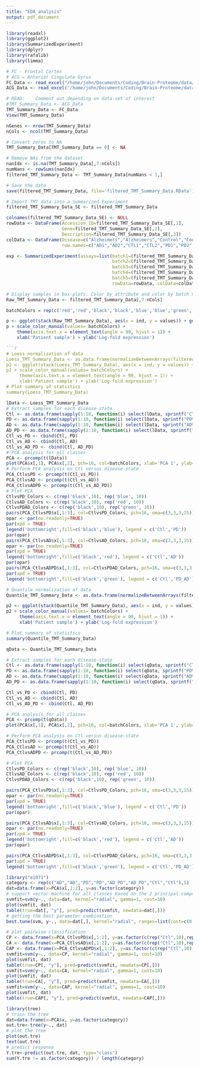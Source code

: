 ```yaml
---
title: "EDA_analysis"
output: pdf_document
---
```


```r
library(readxl)
library(ggplot2)
library(SummarizedExperiment)
library(dplyr)
library(rafalib)
library(limma)
```

```r
# FC - Frontal Cortex
# ACG = Anterior Cingulate Gyrus
FC_Data <- read_excel("/home/john/Documents/Coding/Brain-Proteome/data/TMT_Summary_Data.xlsx", sheet=1, skip=2)
ACG_Data <- read_excel("/home/john/Documents/Coding/Brain-Proteome/data/TMT_Summary_Data.xlsx", sheet=2, skip=2)

# READ:    Comment out depending on data-set of interest
#TMT_Summary_Data <- ACG_Data
TMT_Summary_Data <- FC_Data
View(TMT_Summary_Data)
```

```r
nGenes <- nrow(TMT_Summary_Data)
nCols <- ncol(TMT_Summary_Data)

# Convert zeros to NA
TMT_Summary_Data[TMT_Summary_Data == 0] <- NA

# Remove NAs from the dataset
nanIdx <- is.na(TMT_Summary_Data[,7:nCols])
numNans <- rowSums(nanIdx)
filtered_TMT_Summary_Data <- TMT_Summary_Data[numNans < 1,]

# Save the data
save(filtered_TMT_Summary_Data, file='filtered_TMT_Summary_Data.RData')
```

```r
# Import TMT data into a Summarized Experiment
filtered_TMT_Summary_Data_SE <- filtered_TMT_Summary_Data

colnames(filtered_TMT_Summary_Data_SE) <- NULL
rowData <- DataFrame(Accession_ID=filtered_TMT_Summary_Data_SE[,1], 
                     Gene=filtered_TMT_Summary_Data_SE[,2],
                     Description=filtered_TMT_Summary_Data_SE[,3])
colData <- DataFrame(Disease=c("Alzheimers","Alzheimers","Control","Control","Parkinsons","Parkinsons","Comorbid","Comorbid"),
                     row.names=c("AD1","AD2","CTL1","CTL2","PD1","PD2","ADPD1","ADPD2"))

exp <- SummarizedExperiment(assays=list(batch1=(filtered_TMT_Summary_Data_SE[,7:14]),
                                        batch2=(filtered_TMT_Summary_Data_SE[,15:22]),
                                        batch3=(filtered_TMT_Summary_Data_SE[,23:30]),
                                        batch4=(filtered_TMT_Summary_Data_SE[,31:38]),
                                        batch5=(filtered_TMT_Summary_Data_SE[,39:46])),
                                        rowData=rowData, colData=colData)
```

```r
# Display samples in box-plots. Color by attribute and color by batch number.
Raw_TMT_Summary_Data <- filtered_TMT_Summary_Data[,7:nCols]

batchColors = rep(c('red','red','black','black','blue','blue','green','green'), 5)

p <- ggplot(stack(Raw_TMT_Summary_Data), aes(x = ind, y = values)) + geom_boxplot(aes(fill=values)) + geom_point(aes(color=ind))
p + scale_color_manual(values= batchColors) +
    theme(axis.text.x = element_text(angle = 90, hjust = 1)) + 
    xlab('Patient sample') + ylab('Log-fold expression')

```r
# Loess normalization of data
Loess_TMT_Summary_Data <- as.data.frame(normalizeBetweenArrays(filtered_TMT_Summary_Data[,7:nCols], method='cyclicloess'))
p2 <- ggplot(stack(Loess_TMT_Summary_Data), aes(x = ind, y = values)) + geom_boxplot(aes(fill=values)) + geom_point(aes(color=ind))
p2 + scale_color_manual(values= batchColors) +
     theme(axis.text.x = element_text(angle = 90, hjust = 1)) + 
     xlab('Patient sample') + ylab('Log-fold expression')
# Plot summary of statistics
summary(Loess_TMT_Summary_Data)
```
```r
lData <- Loess_TMT_Summary_Data
# Extract samples for each disease-state
Ctl <- as.data.frame(sapply(1:10, function(i) select(lData, sprintf("CTL%d",i))))
PD <- as.data.frame(sapply(1:10, function(i) select(lData, sprintf("PD%d",i))))
AD <- as.data.frame(sapply(1:10, function(i) select(lData, sprintf("AD%d",i))))
AD_PD <- as.data.frame(sapply(1:10, function(i) select(lData, sprintf("ADPD%d",i))))
Ctl_vs_PD <- cbind(Ctl, PD)
Ctl_vs_AD <- cbind(Ctl, AD)
Ctl_vs_AD_PD <- cbind(Ctl, AD_PD)
# PCA analysis for all classes
PCA <- prcomp(t(lData))
plot(PCA$x[,1], PCA$x[,2], pch=16, col=batchColors, xlab='PCA 1', ylab='PCA 2')
# Perform PCA analysis on Ctl versus disease-state
PCA_CtlvsPD <- prcomp(t(Ctl_vs_PD))
PCA_CtlvsAD <- prcomp(t(Ctl_vs_AD))
PCA_CtlvsADPD <- prcomp(t(Ctl_vs_AD_PD))
# Plot PCA
CtlvsPD_Colors <- c(rep('black',10), rep('blue', 10))
CtlvsAD_Colors <- c(rep('black',10), rep('red', 10))
CtlvsPDAD_Colors <- c(rep('black',10), rep('green', 10))
pairs(PCA_CtlvsPD$x[,1:3], col=CtlvsPD_Colors, pch=16, oma=c(3,3,3,15))
opar <- par(no.readonly=TRUE)
par(xpd = TRUE)
legend('bottomright',fill=c('black','blue'), legend = c('Ctl','PD'))
par(opar)
pairs(PCA_CtlvsAD$x[,1:3], col=CtlvsAD_Colors, pch=16, oma=c(3,3,3,15))
opar <- par(no.readonly=TRUE)
par(xpd = TRUE)
legend('bottomright',fill=c('black','red'), legend = c('Ctl','AD'))
par(opar)
pairs(PCA_CtlvsADPD$x[,1:3], col=CtlvsPDAD_Colors, pch=16, oma=c(3,3,3,15))
par(xpd = TRUE)
legend('bottomright',fill=c('black','green'), legend = c('Ctl','PD_AD'))
```

```r
# Quantile normalization of data
Quantile_TMT_Summary_Data <- as.data.frame(normalizeBetweenArrays(filtered_TMT_Summary_Data[,7:nCols], method='quantile'))

p2 <- ggplot(stack(Quantile_TMT_Summary_Data), aes(x = ind, y = values)) + geom_boxplot(aes(fill=values)) + geom_point(aes(color=ind))
p2 + scale_color_manual(values= batchColors) +
     theme(axis.text.x = element_text(angle = 90, hjust = 1)) + 
     xlab('Patient sample') + ylab('Log-fold expression')

# Plot summary of statistics
summary(Quantile_TMT_Summary_Data)
```

```r
qData <- Quantile_TMT_Summary_Data

# Extract samples for each disease-state
Ctl <- as.data.frame(sapply(1:10, function(i) select(qData, sprintf("CTL%d",i))))
PD <- as.data.frame(sapply(1:10, function(i) select(qData, sprintf("PD%d",i))))
AD <- as.data.frame(sapply(1:10, function(i) select(qData, sprintf("AD%d",i))))
AD_PD <- as.data.frame(sapply(1:10, function(i) select(qData, sprintf("ADPD%d",i))))

Ctl_vs_PD <- cbind(Ctl, PD)
Ctl_vs_AD <- cbind(Ctl, AD)
Ctl_vs_AD_PD <- cbind(Ctl, AD_PD)

# PCA analysis for all classes
PCA <- prcomp(t(qData))
plot(PCA$x[,1], PCA$x[,2], pch=16, col=batchColors, xlab='PCA 1', ylab='PCA 2')

# Perform PCA analysis on Ctl versus disease-state
PCA_CtlvsPD <- prcomp(t(Ctl_vs_PD))
PCA_CtlvsAD <- prcomp(t(Ctl_vs_AD))
PCA_CtlvsADPD <- prcomp(t(Ctl_vs_AD_PD))

# Plot PCA
CtlvsPD_Colors <- c(rep('black',10), rep('blue', 10))
CtlvsAD_Colors <- c(rep('black',10), rep('red', 10))
CtlvsPDAD_Colors <- c(rep('black',10), rep('green', 10))

pairs(PCA_CtlvsPD$x[,1:3], col=CtlvsPD_Colors, pch=16, oma=c(3,3,3,15))
opar <- par(no.readonly=TRUE)
par(xpd = TRUE)
legend('bottomright',fill=c('black','blue'), legend = c('Ctl','PD'))
par(opar)

pairs(PCA_CtlvsAD$x[,1:3], col=CtlvsAD_Colors, pch=16, oma=c(3,3,3,15))
opar <- par(no.readonly=TRUE)
par(xpd = TRUE)
legend('bottomright',fill=c('black','red'), legend = c('Ctl','AD'))
par(opar)

pairs(PCA_CtlvsADPD$x[,1:3], col=CtlvsPDAD_Colors, pch=16, oma=c(3,3,3,15))
par(xpd = TRUE)
legend('bottomright',fill=c('black','green'), legend = c('Ctl','PD_AD'))
```

```r
library("e1071")
category <- rep(c("AD","AD","PD","PD","AD_PD","AD_PD","Ctl","Ctl"),5)
dat=data.frame(x=PCA$x[,1:2], y=as.factor(category))
# support vector machine for all classes based on the 2 principal components
svmfit=svm(y~., data=dat, kernel="radial", gamma=1, cost=10) 
plot(svmfit, dat)
table(true=dat[, "y"], pred=predict(svmfit, newdata=dat[,]))
# getting the best parameter combination
best.tune(svm, y~., data=dat[,], kernel="radial", ranges=list(cost=c(0.1, 1, 10, 100, 1000), gamma=c(0.5, 1, 2, 3, 4)))

# plot pairwise classification
CP <- data.frame(x=PCA_CtlvsPD$x[,1:2], y=as.factor(c(rep("Ctl",10),rep("PD",10))))
CA <- data.frame(x=PCA_CtlvsAD$x[,1:2], y=as.factor(c(rep("Ctl",10),rep("AD",10))))
CAP <- data.frame(x=PCA_CtlvsADPD$x[,1:2], y=as.factor(c(rep("Ctl",10),rep("ADPD",10))))
svmfit=svm(y~., data=CP, kernel="radial", gamma=1, cost=10) 
plot(svmfit, dat)
table(true=CP[, "y"], pred=predict(svmfit, newdata=CP[,]))
svmfit=svm(y~., data=CA, kernel="radial", gamma=1, cost=10) 
plot(svmfit, dat)
table(true=CA[, "y"], pred=predict(svmfit, newdata=CA[,]))
svmfit=svm(y~., data=CAP, kernel="radial", gamma=1, cost=10) 
plot(svmfit, dat)
table(true=CAP[, "y"], pred=predict(svmfit, newdata=CAP[,]))
```

```r
library(tree)
# train the tree
dat=data.frame(x=PCA$x, y=as.factor(category))
out.tre<-tree(y~., dat)
# plot the tree
plot(out.tre)
text(out.tre)
# predict response
Y.tre<-predict(out.tre, dat, type="class")
sum(Y.tre != as.factor(category)) / length(category)
```







